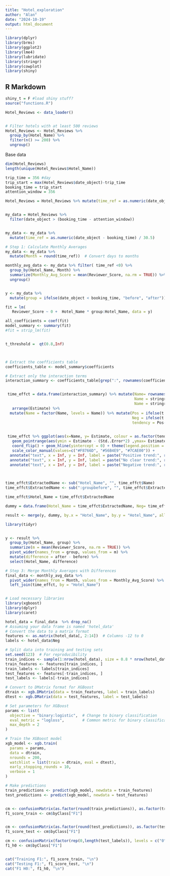 ```yaml
---
title: "Hotel_exploration"
author: "Alan"
date: "2024-10-19"
output: html_document
---
```


```r
library(dplyr)
library(brms)
library(ggplot2)
library(lme4)
library(lubridate)
library(stringr)
library(cowplot)
library(shiny)
```

## R Markdown


```r
shiny_t = F #load shiny stuff?
source("functions.R")

Hotel_Reviews <- data_loader()


# Filter hotels with at least 500 reviews
Hotel_Reviews <- Hotel_Reviews %>%
  group_by(Hotel_Name) %>%
  filter(n() >= 200) %>%
  ungroup()


```
Base data
```r
dim(Hotel_Reviews)
length(unique(Hotel_Reviews$Hotel_Name))
```



```r
trip_time = 356 #day 
trip_start = max(Hotel_Reviews$date_object)-trip_time 
booking_time = trip_start
attention_window = 356 

Hotel_Reviews = Hotel_Reviews %>% mutate(time_ref = as.numeric(date_object- booking_time)/30.5)


my_data = Hotel_Reviews %>%
  filter(date_object > (booking_time - attention_window))


my_data <- my_data %>%
  mutate(time_ref = as.numeric(date_object - booking_time) / 30.5)

# Step 1: Calculate Monthly Averages
my_data <- my_data %>%
  mutate(Month = round(time_ref))  # Convert days to months

monthly_avg_data <- my_data %>% filter( time_ref <0) %>%
  group_by(Hotel_Name, Month) %>%
  summarize(Monthly_Avg_Score = mean(Reviewer_Score, na.rm = TRUE)) %>%
  ungroup()


y <- my_data %>%
  mutate(group = ifelse(date_object < booking_time, "before", "after"))

```


```r

fit = lm(
   Reviewer_Score ~ 0 +  Hotel_Name * group:Hotel_Name, data = y)


```



```r

all_coefficients = coef(fit)
model_summary <- summary(fit)
#fit = strip_lm(fit)


t_threshold =  qt(0.8,Inf)



# Extract the coefficients table
coefficients_table <- model_summary$coefficients

# Extract only the interaction terms
interaction_summary <- coefficients_table[grep(":", rownames(coefficients_table)), ]


 time_effct = data.frame(interaction_summary) %>% mutate(Name= rownames(.),
                                                         Name = stringr::str_replace(Name, c("Hotel_Name"),""),
                                                         Name = stringr::str_replace(Name, c(":time_ref"),"")) %>%
   arrange(Estimate) %>%
  mutate(Name = factor(Name, levels = Name)) %>% mutate(Pos = ifelse(t.value>t_threshold, 1, 0),
                                                        Neg = ifelse(t.value<(-t_threshold), 1, 0),
                                                        tendency = Pos-Neg) 

 
 time_effct %>% ggplot(aes(x=Name, y= Estimate, colour = as.factor(tendency))) + geom_point() +
   geom_pointrange(aes(ymin = Estimate - (Std..Error*2) ,ymax= Estimate + (Std..Error*2)),alpha=0.2) + 
   coord_flip() + geom_hline(yintercept = 0) + theme(legend.position = "None") +
   scale_color_manual(values=c("#F8766D", "#56B4E9", "#7CAE00")) + 
  annotate("text", x = Inf, y = Inf, label = paste("Positive trend:", round(mean(time_effct$Pos), 2)), hjust = 1, vjust = 2+3, size = 4, color = "#7CAE00") +
  annotate("text", x = Inf, y = Inf, label = paste("No clear trend:", round(mean(time_effct$tendency==0), 2)), hjust = 1, vjust = 3.5+3, size = 4, color = "#56B4E9") +
  annotate("text", x = Inf, y = Inf, label = paste("Negative trend:", round(mean(time_effct$Neg), 2)), hjust = 1, vjust = 5+3, size = 4, color = "#F8766D") 

 


```



```r
time_effct$ExtractedName <- sub("Hotel_Name", "", time_effct$Name)
time_effct$ExtractedName <- sub(":groupbefore", "", time_effct$ExtractedName)

time_effct$Hotel_Name = time_effct$ExtractedName

dummy = data.frame(Hotel_Name = time_effct$ExtractedName, Neg= time_effct$Neg)

result <- merge(y, dummy, by.x = "Hotel_Name", by.y = "Hotel_Name", all.x = TRUE)


```



```r

library(tidyr)


y <- result %>%
  group_by(Hotel_Name, group) %>%
  summarize(m = mean(Reviewer_Score, na.rm = TRUE)) %>%
  pivot_wider(names_from = group, values_from = m) %>%
  mutate(difference = after - before) %>%
  select(Hotel_Name, difference)

# Step 3: Merge Monthly Averages with Differences
final_data <- monthly_avg_data %>%
  pivot_wider(names_from = Month, values_from = Monthly_Avg_Score) %>%
  left_join(time_effct, by = "Hotel_Name")



```

```r
# Load necessary libraries
library(xgboost)
library(dplyr)
library(caret)

hotel_data = final_data  %>% drop_na()
# Assuming your data frame is named 'hotel_data'
# Convert the data to a matrix format
features <- as.matrix(hotel_data[, 2:14])  # Columns -12 to 0
labels <- hotel_data$Neg

# Split data into training and testing sets
set.seed(123)  # For reproducibility
train_indices <- sample(1:nrow(hotel_data), size = 0.8 * nrow(hotel_data))
train_features <- features[train_indices, ]
train_labels <- labels[train_indices]
test_features <- features[-train_indices, ]
test_labels <- labels[-train_indices]

# Convert to DMatrix format for XGBoost
dtrain <- xgb.DMatrix(data = train_features, label = train_labels)
dtest <- xgb.DMatrix(data = test_features, label = test_labels)

# Set parameters for XGBoost
params <- list(
  objective = "binary:logistic",  # Change to binary classification
  eval_metric = "logloss",        # Common metric for binary classification
  max_depth = 2
)

# Train the XGBoost model
xgb_model <- xgb.train(
  params = params,
  data = dtrain,
  nrounds = 200,
  watchlist = list(train = dtrain, eval = dtest),
  early_stopping_rounds = 10,
  verbose = 1
)

# Make predictions
train_predictions <- predict(xgb_model, newdata = train_features)
test_predictions <- predict(xgb_model, newdata = test_features)


cm <- confusionMatrix(as.factor(round(train_predictions)), as.factor(train_labels))
f1_score_train <- cm$byClass["F1"]


cm <- confusionMatrix(as.factor(round(test_predictions)), as.factor(test_labels))
f1_score_test <- cm$byClass["F1"]

cm <- confusionMatrix(factor(rep(0,length(test_labels)), levels = c("0","1")), as.factor(test_labels))
f1_h0 <- cm$byClass["F1"]


cat("Training F1:", f1_score_train, "\n")
cat("Testing F1:", f1_score_test, "\n")
cat("F1 H0:", f1_h0, "\n")
```

